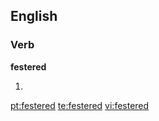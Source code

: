 ==English==

===Verb===
'''festered'''

# {{past of|[[fester]]}}

[[pt:festered]]
[[te:festered]]
[[vi:festered]]